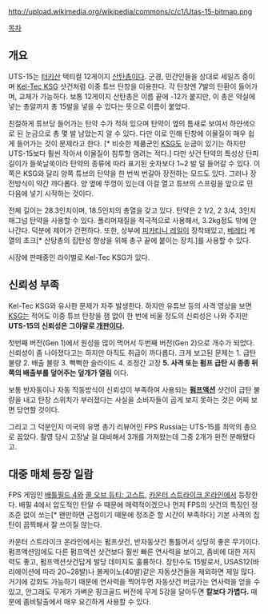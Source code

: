 http://upload.wikimedia.org/wikipedia/commons/c/c1/Utas-15-bitmap.png

[[목차]]

== 개요 ==
UTS-15는 [[터키]]산 택티컬 12게이지 [[산탄총]]이다. 군경, 민간인들을 상대로 세일즈 중이며 [[Kel-Tec KSG]] 샷건처럼 이중 튜브 탄창을 이용한다. 각 탄창엔 7발의 탄환이 들어가며, 교체가 가능하다. 보통 12게이지 산탄총은 이름 끝에 -12가 붙지만, 이 총은 약실에 넣는 총알까지 총 15발을 넣을 수 있다는 뜻으로 이름이 붙었다.

친절하게 튜브당 들어가는 탄약 수가 적혀 있으며 탄약이 옆의 틈새로 보여서 하얀색으로 된 눈금으로 총 몇 발 남았는지 알 수 있다. 다만 이로 인해 탄창에 이물질이 매우 쉽게 들어가는 것이 문제라고 한다. [* 비슷한 제품군인 [[KSG]]도 눈금이 있기는 하지만 UTS-15보다 훨씬 작아서 이물질이 침투할 염려는 적다.] 다만 샷건 탄약의 특성상 탄피 길이가 들쑥날쑥이라 탄약의 종류에 따라 표기된 숫자보다 1~2 발 덜 들어갈 수 있다. 이쪽은 KSG와 달리 양쪽 튜브의 탄약을 한 번씩 번갈아 장전하는 모드도 있다. 그러나 장전방식이 약간 까다롭다. 양 옆에 뚜껑이 있는데 이걸 열고 튜브의 스프링을 앞으로 민 다음에 넣기 시작하는 것이다.

전체 길이는 28.3인치이며, 18.5인치의 총열을 갖고 있다. 탄약은 2 1/2, 2 3/4, 3인치 매그넘 탄약을 사용할 수 있다. 폴리머재질을 적극적으로 사용해서, 3.2kg정도 밖에 안나간다. 덕분에 제어가 간편하다. 또한, 상부에 [[피카티니 레일]]이 장착돼있고, [[베레타]] 계열의 초크[* 산탕총의 집탄성 향상을 위해 총구 끝에 붙이는 장치.]를 사용할 수 있다.

{{{#!html
<iframe width="560" height="315" src="//www.youtube.com/embed/4xaxGhKLMqY" frameborder="0" allowfullscreen></iframe>
}}}
시장에 판매중인 라이벌로 Kel-Tec KSG가 있다.

== 신뢰성 부족 ==
{{{#!html
<embed src="//www.youtube.com/v/kRUeoPsPbUE?hl=ko_KR&amp;version=3" type="application/x-shockwave-flash" width="560" height="315" allowscriptaccess="always" allowfullscreen="true"></embed>
}}}
Kel-Tec KSG와 유사한 문제가 자주 발생한다. 하지만 유튜브 등의 사격 영상을 보면 [[KSG]]는 적어도 이중 튜브 탄창을 잼 없이 한 번에 비울 정도의 신뢰성은 나와 주지만 '''UTS-15의 신뢰성은 그야말로 [[개판]]이다.'''

첫번째 버전(Gen 1)에서 원성을 많이 먹어서 두번째 버전(Gen 2)으로 개수가 되었다. 신뢰성이 좀 나아졌다고는 하지만 아직도 취급이 까다롭다. 크게 보고된 문제는 
1. 급탄 불량
2. 배출 불량
3. 뻑뻑한 슬라이드
4. 조정간 고장
'''5. 사격 또는 펌프 급탄 시 종종 뒤 쪽의 배출부를 덮어주는 덮개가 열림'''
이다.

보통 반자동이나 자동 작동방식이 신뢰성이 부족하여 사용되는 '''[[펌프액션]]''' 샷건이 급탄 불량을 내고 탄창 스위치가 부러졌다는 사실을 소비자들이 곱게 보지 못하는 것은 어찌 보면 당연할 것이다.

그리고 그 덕분인지 미국의 유명 총기 리뷰어인 FPS Russia는 UTS-15를 최악의 총으로 꼽았다. 촬영 당시 고장날 걸 대비해서 3개를 가져왔는데 그중 2개가 완전 분해됐다고.
== 대중 매체 등장 일람 ==
FPS 게임인 [[배틀필드 4]]와 [[콜 오브 듀티: 고스트]], [[카운터 스트라이크 온라인]]에서 등장한다. 배필 4에서 압도적인 탄알 수 때문에 매력적이겠으나 먼저 FPS의 샷건의 특징인 정조준 없이 쏘는[* 왠만하면 근접이기 때문에 정조준 할 시간이 부족하다] 기본 사격의 집탄이 끔찍해서 잘 쓰이질 않는다. 

카운터 스트라이크 온라인에서는 펌프샷건, 반자동샷건 통틀어서 상당히 좋은 무기이다. 펌프액션임에도 다른 펌프액션 샷건보다 훨씬 빠른 연사력을 보이고, 좀비에 대한 저지력도 좋고, 펌프액션샷건답게 발당 데미지도 훌륭하다. 장탄수도 15발로서, USAS12(바리에이션에 따라 20~28발)나 볼케이노(40발)같은 자동샷건들을 제외하면 제일 많다. 거기에 강화도 가능하기 때문에 연사력을 찍어두면 자동샷건 버금가는 연사력을 얻을 수 있고, 안그래도 무게가 가벼운 핑크골드 버전에 무게 5강을 달아두면 '''칼보다 가볍다.''' 때문에 좀비탈출에서 매우 요긴하게 사용할 수 있다.

